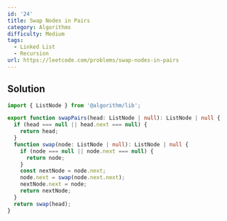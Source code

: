 ```yaml
---
id: '24'
title: Swap Nodes in Pairs
category: Algorithms
difficulty: Medium
tags:
  - Linked List
  - Recursion
url: https://leetcode.com/problems/swap-nodes-in-pairs
---
```


## Solution

```typescript filename="solution.ts" copy
import { ListNode } from '@algorithm/lib';

export function swapPairs(head: ListNode | null): ListNode | null {
  if (head === null || head.next === null) {
    return head;
  }
  function swap(node: ListNode | null): ListNode | null {
    if (node === null || node.next === null) {
      return node;
    }
    const nextNode = node.next;
    node.next = swap(node.next.next);
    nextNode.next = node;
    return nextNode;
  }
  return swap(head);
}
```
